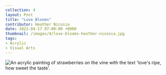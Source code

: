 ---
collection: 4
layout: Post
title: "Love Blooms"
contributor: Heather Nicosia
date: 2022-04-17 07:00:00 +0000
thumbnail: /images/4/love-blooms-heather-nicosia.jpg
tags: 
- Acrylic
- Visual Arts
---
<img src="/images/4/love-blooms-heather-nicosia.jpg" 
    alt="An acrylic painting of strawberries on the vine with the text 'love's ripe, how sweet the taste'." />